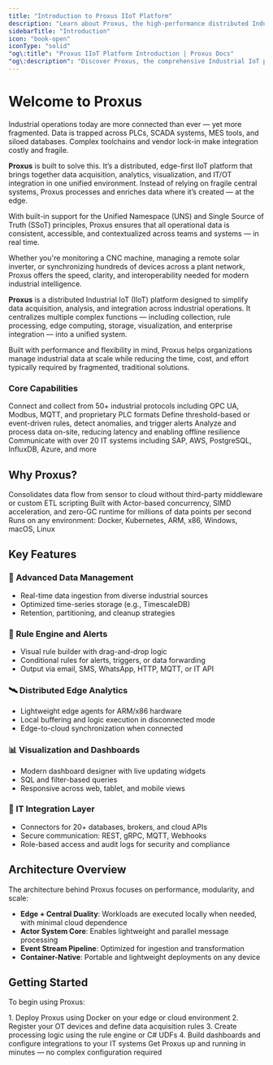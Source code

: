 ```yaml
---
title: "Introduction to Proxus IIoT Platform"
description: "Learn about Proxus, the high-performance distributed Industrial IoT Platform for real-time data acquisition, analysis, and integration"
sidebarTitle: "Introduction"
icon: "book-open"
iconType: "solid"
"og\:title": "Proxus IIoT Platform Introduction | Proxus Docs"
"og\:description": "Discover Proxus, the comprehensive Industrial IoT platform that unifies data acquisition, analysis, storage, and integration capabilities"
---
```


# Welcome to Proxus

Industrial operations today are more connected than ever — yet more fragmented. Data is trapped across PLCs, SCADA systems, MES tools, and siloed databases. Complex toolchains and vendor lock-in make integration costly and fragile.

**Proxus** is built to solve this. It’s a distributed, edge-first IIoT platform that brings together data acquisition, analytics, visualization, and IT/OT integration in one unified environment. Instead of relying on fragile central systems, Proxus processes and enriches data where it’s created — at the edge.

With built-in support for the Unified Namespace (UNS) and Single Source of Truth (SSoT) principles, Proxus ensures that all operational data is consistent, accessible, and contextualized across teams and systems — in real time.

Whether you're monitoring a CNC machine, managing a remote solar inverter, or synchronizing hundreds of devices across a plant network, Proxus offers the speed, clarity, and interoperability needed for modern industrial intelligence.

**Proxus** is a distributed Industrial IoT (IIoT) platform designed to simplify data acquisition, analysis, and integration across industrial operations. It centralizes multiple complex functions — including collection, rule processing, edge computing, storage, visualization, and enterprise integration — into a unified system.

Built with performance and flexibility in mind, Proxus helps organizations manage industrial data at scale while reducing the time, cost, and effort typically required by fragmented, traditional solutions.

### Core Capabilities

<CardGroup cols={2}>
  <Card title="Data Collection" icon="database">
    Connect and collect from 50+ industrial protocols including OPC UA, Modbus, MQTT, and proprietary PLC formats
  </Card>

  <Card title="Real-time Analytics" icon="chart-line">
    Define threshold-based or event-driven rules, detect anomalies, and trigger alerts
  </Card>

  <Card title="Edge Computing" icon="microchip">
    Analyze and process data on-site, reducing latency and enabling offline resilience
  </Card>

  <Card title="Integration Hub" icon="plug">
    Communicate with over 20 IT systems including SAP, AWS, PostgreSQL, InfluxDB, Azure, and more
  </Card>
</CardGroup>

## Why Proxus?

<CardGroup cols={3}>
  <Card title="Simplified Architecture" icon="layer-group">
    Consolidates data flow from sensor to cloud without third-party middleware or custom ETL scripting
  </Card>

  <Card title="High Performance" icon="gauge-high">
    Built with Actor-based concurrency, SIMD acceleration, and zero-GC runtime for millions of data points per second
  </Card>

  <Card title="Platform-Agnostic" icon="cloud">
    Runs on any environment: Docker, Kubernetes, ARM, x86, Windows, macOS, Linux
  </Card>
</CardGroup>

## Key Features

### 🔄 Advanced Data Management

* Real-time data ingestion from diverse industrial sources
* Optimized time-series storage (e.g., TimescaleDB)
* Retention, partitioning, and cleanup strategies

### 🧠 Rule Engine and Alerts

* Visual rule builder with drag-and-drop logic
* Conditional rules for alerts, triggers, or data forwarding
* Output via email, SMS, WhatsApp, HTTP, MQTT, or IT API

### 🛰️ Distributed Edge Analytics

* Lightweight edge agents for ARM/x86 hardware
* Local buffering and logic execution in disconnected mode
* Edge-to-cloud synchronization when connected

### 📊 Visualization and Dashboards

* Modern dashboard designer with live updating widgets
* SQL and filter-based queries
* Responsive across web, tablet, and mobile views

### 🔌 IT Integration Layer

* Connectors for 20+ databases, brokers, and cloud APIs
* Secure communication: REST, gRPC, MQTT, Webhooks
* Role-based access and audit logs for security and compliance

## Architecture Overview

The architecture behind Proxus focuses on performance, modularity, and scale:

* **Edge + Central Duality**: Workloads are executed locally when needed, with minimal cloud dependence
* **Actor System Core**: Enables lightweight and parallel message processing
* **Event Stream Pipeline**: Optimized for ingestion and transformation
* **Container-Native**: Portable and lightweight deployments on any device

## Getting Started

To begin using Proxus:

<Steps>
  1. Deploy Proxus using Docker on your edge or cloud environment
  2. Register your OT devices and define data acquisition rules
  3. Create processing logic using the rule engine or C# UDFs
  4. Build dashboards and configure integrations to your IT systems
</Steps>

<Card title="Quick Start Guide" icon="rocket" href="/overview/getting-started">
  Get Proxus up and running in minutes — no complex configuration required
</Card>

